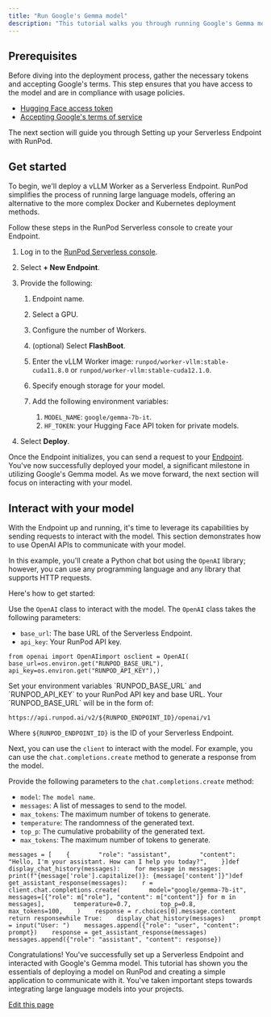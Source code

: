 ```yaml
---
title: "Run Google's Gemma model"
description: "This tutorial walks you through running Google's Gemma model using RunPod's vLLM Worker. Throughout this tutorial, you'll learn to set up a Serverless Endpoint with a gated large language model (LLM)."
---
```


## Prerequisites[​](#prerequisites "Direct link to Prerequisites")

Before diving into the deployment process, gather the necessary tokens and accepting Google's terms. This step ensures that you have access to the model and are in compliance with usage policies.

* [Hugging Face access token](https://huggingface.co/settings/tokens)
* [Accepting Google's terms of service](https://huggingface.co/google/gemma-7b)

The next section will guide you through Setting up your Serverless Endpoint with RunPod.

## Get started[​](#get-started "Direct link to Get started")

To begin, we'll deploy a vLLM Worker as a Serverless Endpoint. RunPod simplifies the process of running large language models, offering an alternative to the more complex Docker and Kubernetes deployment methods.

Follow these steps in the RunPod Serverless console to create your Endpoint.

1. Log in to the [RunPod Serverless console](https://www.runpod.io/console/serverless).

2. Select **+ New Endpoint**.

3. Provide the following:

   1. Endpoint name.

   2. Select a GPU.

   3. Configure the number of Workers.

   4. (optional) Select **FlashBoot**.

   5. Enter the vLLM Worker image: `runpod/worker-vllm:stable-cuda11.8.0` or `runpod/worker-vllm:stable-cuda12.1.0`.

   6. Specify enough storage for your model.

   7. Add the following environment variables:

      1. `MODEL_NAME`: `google/gemma-7b-it`.
      2. `HF_TOKEN`: your Hugging Face API token for private models.

4. Select **Deploy**.

Once the Endpoint initializes, you can send a request to your [Endpoint](/serverless/endpoints/get-started). You've now successfully deployed your model, a significant milestone in utilizing Google's Gemma model. As we move forward, the next section will focus on interacting with your model.

## Interact with your model[​](#interact-with-your-model "Direct link to Interact with your model")

With the Endpoint up and running, it's time to leverage its capabilities by sending requests to interact with the model. This section demonstrates how to use OpenAI APIs to communicate with your model.

In this example, you'll create a Python chat bot using the `OpenAI` library; however, you can use any programming language and any library that supports HTTP requests.

Here's how to get started:

Use the `OpenAI` class to interact with the model. The `OpenAI` class takes the following parameters:

* `base_url`: The base URL of the Serverless Endpoint.
* `api_key`: Your RunPod API key.

```
from openai import OpenAIimport osclient = OpenAI(    base_url=os.environ.get("RUNPOD_BASE_URL"),    api_key=os.environ.get("RUNPOD_API_KEY"),)
```

<Note>
  Set your environment variables `RUNPOD_BASE_URL` and `RUNPOD_API_KEY` to your RunPod API key and base URL. Your `RUNPOD_BASE_URL` will be in the form of:

  ```
  https://api.runpod.ai/v2/${RUNPOD_ENDPOINT_ID}/openai/v1
  ```

  Where `${RUNPOD_ENDPOINT_ID}` is the ID of your Serverless Endpoint.
</Note>

Next, you can use the `client` to interact with the model. For example, you can use the `chat.completions.create` method to generate a response from the model.

Provide the following parameters to the `chat.completions.create` method:

* `model`: `The model name`.
* `messages`: A list of messages to send to the model.
* `max_tokens`: The maximum number of tokens to generate.
* `temperature`: The randomness of the generated text.
* `top_p`: The cumulative probability of the generated text.
* `max_tokens`: The maximum number of tokens to generate.

```
messages = [    {        "role": "assistant",        "content": "Hello, I'm your assistant. How can I help you today?",    }]def display_chat_history(messages):    for message in messages:        print(f"{message['role'].capitalize()}: {message['content']}")def get_assistant_response(messages):    r = client.chat.completions.create(        model="google/gemma-7b-it",        messages=[{"role": m["role"], "content": m["content"]} for m in messages],        temperature=0.7,        top_p=0.8,        max_tokens=100,    )    response = r.choices[0].message.content    return responsewhile True:    display_chat_history(messages)    prompt = input("User: ")    messages.append({"role": "user", "content": prompt})    response = get_assistant_response(messages)    messages.append({"role": "assistant", "content": response})
```

Congratulations! You've successfully set up a Serverless Endpoint and interacted with Google's Gemma model. This tutorial has shown you the essentials of deploying a model on RunPod and creating a simple application to communicate with it. You've taken important steps towards integrating large language models into your projects.

[Edit this page](https://github.com/runpod/docs/blob/main/docs/tutorials/serverless/gpu/run-gemma-7b.md)
